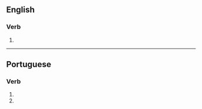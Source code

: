 ==English==

===Verb===
{{head|en|verb form}}

# {{en-third-person singular of|industrialize}}

----

==Portuguese==

===Verb===
{{pt-verb-form}}

# {{inflection of|industrializar||2|s|pres|subj|lang=pt}}
# {{inflection of|industrializar||2|s|negative|impr|lang=pt}}